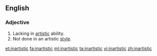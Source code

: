 ==English==

===Adjective===
{{en-adj}}

# Lacking in [[artistic]] ability.
# Not done in an artistic [[style]].

[[et:inartistic]]
[[fa:inartistic]]
[[ml:inartistic]]
[[ta:inartistic]]
[[vi:inartistic]]
[[zh:inartistic]]